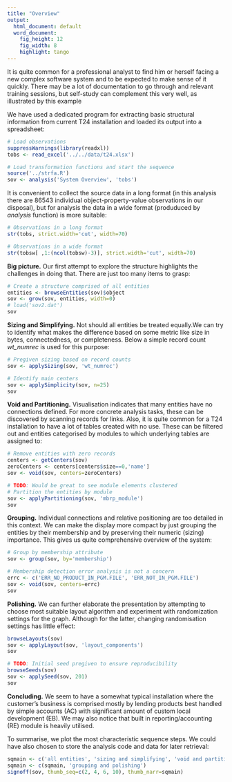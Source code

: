 ```yaml
---
title: "Overview"
output:
  html_document: default
  word_document:
    fig_height: 12
    fig_width: 8
    highlight: tango
---
```

It is quite common for a professional analyst to find him or herself facing a new complex software system and to be expected to make sense of it quickly. There may be a lot of documentation to go through and relevant training sessions, but self-study can complement this very well, as illustrated by this example

We have used a dedicated program for extracting basic structural information from current T24 installation and loaded its output into a spreadsheet:

```r
# Load observations
suppressWarnings(library(readxl))
tobs <- read_excel('../../data/t24.xlsx')

# Load transformation functions and start the sequence
source('../strfa.R')
sov <- analysis('System Overview', 'tobs')
```

It is convenient to collect the source data in a long format (in this analysis there are 86543 individual object-property-value observations in our disposal), but for analysis the data in a wide format (produduced by *analysis* function) is more suitable:

```r
# Observations in a long format
str(tobs, strict.width='cut', width=70)

# Observations in a wide format
str(tobsw[ ,1:(ncol(tobsw)-3)], strict.width='cut', width=70)
```

**Big picture.** Our first attempt to explore the structure highlights the challenges in doing that. There are just too many items to grasp:

```r
# Create a structure comprised of all entities
entities <- browseEntities(sov)$object
sov <- grow(sov, entities, width=0)
# load('sov2.dat')
sov
```

**Sizing and Simplifying.** Not should all entities be treated equally.We can try to identify what makes the difference based on some metric like size in bytes, connectedness, or completeness. Below a simple record count *wt_numrec* is used for this purpose:

```r
# Pregiven sizing based on record counts
sov <- applySizing(sov, 'wt_numrec')

# Identify main centers
sov <- applySimplicity(sov, n=25)
sov
```

**Void and Partitioning.** Visualisation indicates that many entities have no connections defined. For more concrete analysis tasks, these can be discovered by scanning records for links. Also, it is quite common for a T24 installation to have a lot of tables created with no use. These can be filtered out and entities categorised by modules to which underlying tables are assigned to:

```r
# Remove entities with zero records
centers <- getCenters(sov)
zeroCenters <- centers[centers$size==0,'name']
sov <- void(sov, centers=zeroCenters)

# TODO: Would be great to see module elements clustered
# Partition the entities by module
sov <- applyPartitioning(sov, 'mbrp_module')
sov
```

**Grouping.** Individual connections and relative positioning are too detailed in this context. We can make the display more compact by just grouping the entities by their membership and by preserving their numeric (sizing) importance. This gives us quite comprehensive overview of the system:

```r
# Group by membership attribute
sov <- group(sov, by='membership')

# Membership detection error analysis is not a concern
errc <- c('ERR_NO_PRODUCT_IN_PGM.FILE', 'ERR_NOT_IN_PGM.FILE')
sov <- void(sov, centers=errc)
sov
```

**Polishing.** We can further elaborate the presentation by attempting to choose most suitable layout algorithm and experiment with randomization settings for the graph. Although for the latter, changing randomisation settings has little effect:

```r
browseLayouts(sov)
sov <- applyLayout(sov, 'layout_components')
sov

# TODO: Initial seed pregiven to ensure reproducibility
browseSeeds(sov)
sov <- applySeed(sov, 201)
sov
```

**Concluding.** We seem to have a somewhat typical installation where the customer’s business is comprised mostly by lending products best handled by simple accounts (AC) with significant amount of custom local development (EB). We may also notice that built in reporting/accounting (RE) module is heavily utilised.

To summarise, we plot the most characteristic sequence steps. We could have also chosen to store the analysis code and data for later retrieval:

```r
sqmain <- c('all entities', 'sizing and simplifying', 'void and partitioning')
sqmain <- c(sqmain, 'grouping and polishing')
signoff(sov, thumb_seq=c(2, 4, 6, 10), thumb_narr=sqmain)
```

